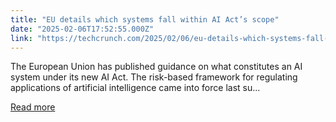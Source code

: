 ```yaml
---
title: "EU details which systems fall within AI Act’s scope"
date: "2025-02-06T17:52:55.000Z"
link: "https://techcrunch.com/2025/02/06/eu-details-which-systems-fall-within-ai-acts-scope/"
---
```


The European Union has published guidance on what constitutes an AI system under its new AI Act. The risk-based framework for regulating applications of artificial intelligence came into force last su...

[Read more](https://techcrunch.com/2025/02/06/eu-details-which-systems-fall-within-ai-acts-scope/)
